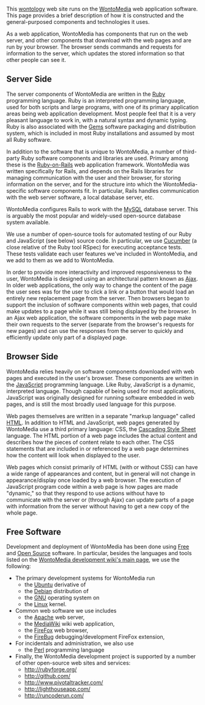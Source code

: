 <!-- Copyright (c)  2010  Glen E. Ivey
     Permission is granted to copy, distribute and/or modify this document
     under the terms of the GNU Free Documentation License, Version 1.3;
     with no Invariant Sections, no Front-Cover Texts, and no Back-Cover Texts.
     A copy of the license is in the file COPYING.DOCUMENTATION
  -->
This [[Help:GlossaryPtoZ#anchor_Wontology|wontology]] web site runs on the [[Help:GlossaryPtoZ#anchor_WontoMedia|WontoMedia]] web application software.  This page provides a brief description of how it is constructed and the general-purposed components and technologies it uses.

As a web application, WontoMedia has components that run on the web server, and other components that download with the web pages and are run by your browser.  The browser sends commands and requests for information to the server, which updates the stored information so that other people can see it.

== Server Side ==

<!-- ads: "How I built my web application -- server side" -->
<amazonwidget adcode="1e365777-413a-40d0-8c06-c49684553c3d" />
The server components of WontoMedia are written in the [http://ruby-lang.org/ Ruby] programming language.  Ruby is an interpreted programming language, used for both scripts and large programs, with one of its primary application areas being web application development.  Most people feel that it is a very pleasant language to work in, with a natural syntax and dynamic typing.  Ruby is also associated with the [http://www.rubygems.org/ Gems] software packaging and distribution system, which is included in most Ruby installations and assumed by most all Ruby software.

In addition to the software that is unique to WontoMedia, a number of third-party Ruby software components and libraries are used.  Primary among these is the [http://rubyonrails.org/ Ruby-on-Rails] web application framework.  WontoMedia was written specifically for Rails, and depends on the Rails libraries for managing communication with the user and their browser, for storing information on the server, and for the structure into which the WontoMedia-specific software components fit.  In particular, Rails handles communication with the web server software, a local database server, etc.

WontoMedia configures Rails to work with the [http://www.mysql.com/ MySQL] database server.  This is arguably the most popular and widely-used open-source database system available.

We use a number of open-source tools for automated testing of our Ruby and JavaScript (see below) source code.  In particular, we use [http://wiki.github.com/aslakhellesoy/cucumber/ Cucumber] (a close relative of the Ruby tool RSpec) for executing acceptance tests.  These tests validate each user features we've included in WontoMedia, and we add to them as we add to WontoMedia.

In order to provide more interactivity and improved responsiveness to the user, WontoMedia is designed using an architectural pattern known as [http://en.wikipedia.org/wiki/Ajax_(programming) Ajax].  In older web applications, the only way to change the content of the page the user sees was for the user to click a link or a button that would load an entirely new replacement page from the server.  Then browsers began to support the inclusion of software components within web pages, that could make updates to a page while it was still being displayed by the browser.  In an Ajax web application, the software components in the web page make their own requests to the server (separate from the browser's requests for new pages) and can use the responses from the server to quickly and efficiently update only part of a displayed page.

== Browser Side ==

<!--  ads: "How I built my web application -- browser side" -->
<amazonwidget adcode="a0ffd3af-a0a9-4a20-97ef-ca8f2977f64a" />
WontoMedia relies heavily on software components downloaded with web pages and executed in the user's browser.  These components are written in the [http://en.wikipedia.org/wiki/JavaScript JavaScript] programming language.  Like Ruby, JavaScript is a dynamic, interpreted language.  Though capable of being used for most applications, JavaScript was originally designed for running software embedded in web pages, and is still the most broadly used language for this purpose.

Web pages themselves are written in a separate "markup language" called [http://en.wikipedia.org/wiki/HTML HTML].  In addition to HTML and JavaScript, web pages generated by WontoMedia use a third primary language: CSS, the [http://en.wikipedia.org/wiki/Cascading_Style_Sheets Cascading Style Sheet] language.  The HTML portion of a web page includes the actual content and describes how the pieces of content relate to each other.  The CSS statements that are included in or referenced by a web page determines how the content will look when displayed to the user.

Web pages which consist primarily of HTML (with or without CSS) can have a wide range of appearances and content, but in general will not change in appearance/display once loaded by a web browser.  The execution of JavaScript program code within a web page is how pages are made "dynamic," so that they respond to use actions without have to communicate with the server or (through Ajax) can update parts of a page with information from the server without having to get a new copy of the whole page.

== Free Software ==

<!--  ads: "Best Free-Software Books" -->
<amazonwidget adcode="3976cb83-96c9-4c64-9d34-f8c994d25495" />
Development and deployment of WontoMedia has been done using [http://en.wikipedia.org/wiki/Free_software Free] and [http://en.wikipedia.org/wiki/Open_source Open Source] software.  In particular, besides the languages and tools listed on the [[Main_Page|WontoMedia development wiki's main page]], we use the following:

* The primary development systems for WontoMedia run
** the [http://www.ubuntu.com/ Ubuntu] derivative of
** the [http://www.debian.org/ Debian] distribution of
** the [http://www.gnu.org/ GNU] operating system on
** the [http://en.wikipedia.org/wiki/Linux Linux] kernel.
* Common web software we use includes
** the [http://httpd.apache.org/ Apache] web server,
** the [http://www.mediawiki.org/ MediaWiki] wiki web application,
** the [http://www.mozilla.com/ FireFox] web browser,
** the [http://getfirebug.com/ FireBug] debugging/development FireFox extension,
* For incidentals and administration, we also use
** the [http://www.perl.org/ Perl] programming language
* Finally, the WontoMedia development project is supported by a number of other open-source web sites and services:
** http://rubyforge.org/
** http://github.com/
** http://www.pivotaltracker.com/
** http://lighthouseapp.com/
** http://runcoderun.com/

